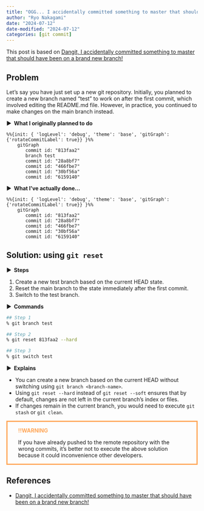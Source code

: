 ```yaml
---
title: "OGG... I accidentally committed something to master that should have been on a brand new branch!"
author: "Ryo Nakagami"
date: "2024-07-12"
date-modified: "2024-07-12"
categories: [git commit]
---
```


This post is based on [Dangit, I accidentally committed something to master that should have been on a brand new branch!](https://dangitgit.com/#accidental-commit-master)


## Problem

Let's say you have just set up a new git repository. Initially, you planned to create a new branch named "test" to work on after the first commit, which involved editing the README.md file. However, in practice, you continued to make changes on the main branch instead.

<strong > &#9654;&nbsp; What I originally planned to do</strong>

```mermaid
%%{init: { 'logLevel': 'debug', 'theme': 'base', 'gitGraph': {'rotateCommitLabel': true}} }%%
    gitGraph
       commit id: "813faa2"
       branch test
       commit id: "28a8bf7"
       commit id: "466fbe7"
       commit id: "30bf56a"
       commit id: "6159140"
```

<strong > &#9654;&nbsp; What I've actually done...</strong>


```mermaid
%%{init: { 'logLevel': 'debug', 'theme': 'base', 'gitGraph': {'rotateCommitLabel': true}} }%%
    gitGraph
       commit id: "813faa2"
       commit id: "28a8bf7"
       commit id: "466fbe7"
       commit id: "30bf56a"
       commit id: "6159140"
```

## Solution: using `git reset`

<strong > &#9654;&nbsp; Steps</strong>

1. Create a new test branch based on the current HEAD state.
2. Reset the main branch to the state immediately after the first commit.
3. Switch to the test branch.

<strong > &#9654;&nbsp; Commands</strong>

```zsh
## Step 1
% git branch test

## Step 2
% git reset 813faa2 --hard

## Step 3
% git switch test
```

<strong > &#9654;&nbsp; Explains</strong>

- You can create a new branch based on the current HEAD without switching using `git branch <branch-name>`.
- Using `git reset --hard` instead of `git reset --soft` ensures that by default, changes are not left in the current branch's index or files.
- If changes remain in the current branch, you would need to execute `git stash` or `git clean`.

<div style='padding-left: 2em; padding-right: 2em; border-radius: 0em; border-style:solid; border-color:#ffa657;'>
<strong style="color:#ffa657">!!WARNING</strong> <br>

If you have already pushed to the remote repository with the wrong commits, 
it's better not to execute the above solution because it could inconvenience other developers.

</div>

References
----------
- [Dangit, I accidentally committed something to master that should have been on a brand new branch!](https://dangitgit.com/#accidental-commit-master)